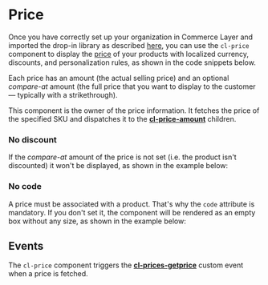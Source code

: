 
<Meta of={Stories} />

# Price

Once you have correctly set up your organization in Commerce Layer and imported the drop-in library as described [here](?path=/docs/getting-started--page), you can use the `cl-price` component to display the [price](https://docs.commercelayer.io/core/v/api-reference/prices) of your products with localized currency, discounts, and personalization rules, as shown in the code snippets below.

Each price has an amount (the actual selling price) and an optional *compare-at* amount (the full price that you want to display to the customer — typically with a strikethrough).

This component is the owner of the price information. It fetches the price of the specified SKU and dispatches it to the [**cl-price-amount**](?path=/docs/components-price-cl-price-amount--basic) children.

<Canvas sourceState="shown" of={Stories.Basic} />

<ArgsTable story="Basic" />

### No discount

If the *compare-at* amount of the price is not set (i.e. the product isn't discounted) it won't be displayed, as shown in the example below:

<Canvas sourceState="shown" of={Stories.NoDiscount} />

### No code

A price must be associated with a product. That's why the `code` attribute is mandatory. If you don't set it, the component will be rendered as an empty box without any size, as shown in the example below:

<Canvas sourceState="shown" of={Stories.WithoutAttributes} />

## Events

The `cl-price` component triggers the [**cl-prices-getprice**](?path=/docs/events--docs#cl-prices-getprice) custom event when a price is fetched.